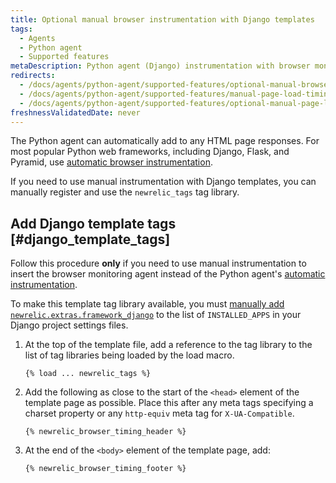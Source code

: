 ```yaml
---
title: Optional manual browser instrumentation with Django templates
tags:
  - Agents
  - Python agent
  - Supported features
metaDescription: Python agent (Django) instrumentation with browser monitoring.
redirects:
  - /docs/agents/python-agent/supported-features/optional-manual-browser-instrumentation-django-templates
  - /docs/agents/python-agent/supported-features/manual-page-load-timing-instrumentation-django
  - /docs/agents/python-agent/supported-features/optional-manual-page-load-timing-django
freshnessValidatedDate: never
---
```


The Python agent can automatically add <InlinePopover type="browser"/> to any HTML page responses. For most popular Python web frameworks, including Django, Flask, and Pyramid, use [automatic browser instrumentation](/docs/agents/python-agent/supported-features/page-load-timing-python).

If you need to use manual instrumentation with Django templates, you can manually register and use the `newrelic_tags` tag library.

## Add Django template tags [#django_template_tags]

Follow this procedure <DNT>**only**</DNT> if you need to use manual instrumentation to insert the browser monitoring agent instead of the Python agent's [automatic instrumentation](/docs/agents/python-agent/supported-features/page-load-timing-python).

To make this template tag library available, you must [manually add `newrelic.extras.framework_django`](/docs/release-notes/agent-release-notes/python-release-notes/python-agent-110192) to the list of `INSTALLED_APPS` in your Django project settings files.

1. At the top of the template file, add a reference to the tag library to the list of tag libraries being loaded by the load macro.

   ```django
   {% load ... newrelic_tags %}
   ```
2. Add the following as close to the start of the `<head>` element of the template page as possible. Place this after any meta tags specifying a charset property or any `http-equiv` meta tag for `X-UA-Compatible`.

   ```django
   {% newrelic_browser_timing_header %}
   ```
3. At the end of the `<body>` element of the template page, add:

   ```django
   {% newrelic_browser_timing_footer %}
   ```

